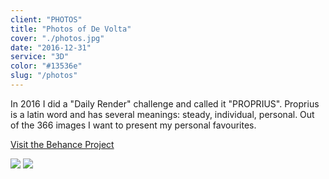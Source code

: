 ```yaml
---
client: "PHOTOS"
title: "Photos of De Volta"
cover: "./photos.jpg"
date: "2016-12-31"
service: "3D"
color: "#13536e"
slug: "/photos"
---
```


In 2016 I did a "Daily Render" challenge and called it "PROPRIUS".
Proprius is a latin word and has several meanings: steady, individual, personal.
Out of the 366 images I want to present my personal favourites.

[Visit the Behance Project](https://www.behance.net/gallery/61747105/Best-of-PROPRIUS-2016)

![](./devolta-roques1.jpg)
![](./devolta-roques1.jpg)
